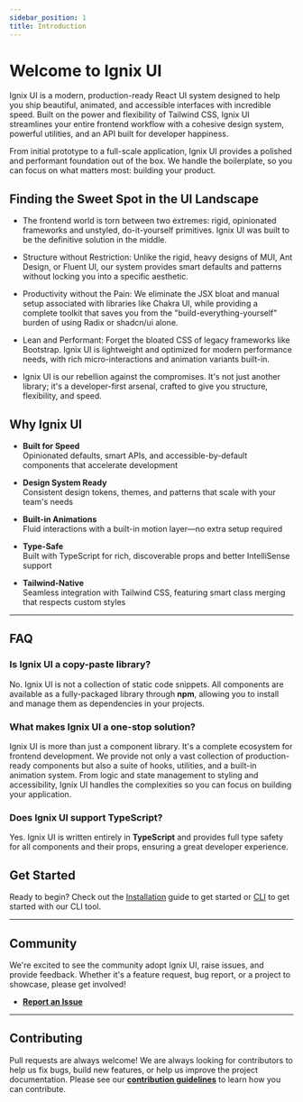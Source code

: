 ```yaml
---
sidebar_position: 1
title: Introduction
---
```


# Welcome to Ignix UI

Ignix UI is a modern, production-ready React UI system designed to help you ship beautiful, animated, and accessible interfaces with incredible speed. Built on the power and flexibility of Tailwind CSS, Ignix UI streamlines your entire frontend workflow with a cohesive design system, powerful utilities, and an API built for developer happiness.

From initial prototype to a full-scale application, Ignix UI provides a polished and performant foundation out of the box. We handle the boilerplate, so you can focus on what matters most: building your product.

## Finding the Sweet Spot in the UI Landscape
- The frontend world is torn between two extremes: rigid, opinionated frameworks and unstyled, do-it-yourself primitives. Ignix UI was built to be the definitive solution in the middle.

- Structure without Restriction: Unlike the rigid, heavy designs of MUI, Ant Design, or Fluent UI, our system provides smart defaults and patterns without locking you into a specific aesthetic.

- Productivity without the Pain: We eliminate the JSX bloat and manual setup associated with libraries like Chakra UI, while providing a complete toolkit that saves you from the "build-everything-yourself" burden of using Radix or shadcn/ui alone.

- Lean and Performant: Forget the bloated CSS of legacy frameworks like Bootstrap. Ignix UI is lightweight and optimized for modern performance needs, with rich micro-interactions and animation variants built-in.

- Ignix UI is our rebellion against the compromises. It's not just another library; it's a developer-first arsenal, crafted to give you structure, flexibility, and speed.

## Why Ignix UI

- **Built for Speed**  
  Opinionated defaults, smart APIs, and accessible-by-default components that accelerate development

- **Design System Ready**  
  Consistent design tokens, themes, and patterns that scale with your team's needs

- **Built-in Animations**  
  Fluid interactions with a built-in motion layer—no extra setup required

- **Type-Safe**  
  Built with TypeScript for rich, discoverable props and better IntelliSense support

- **Tailwind-Native**  
  Seamless integration with Tailwind CSS, featuring smart class merging that respects custom styles

---

## FAQ

### Is Ignix UI a copy-paste library?

No. Ignix UI is not a collection of static code snippets. All components are available as a fully-packaged library through **npm**, allowing you to install and manage them as dependencies in your projects.

### What makes Ignix UI a one-stop solution?

Ignix UI is more than just a component library. It's a complete ecosystem for frontend development. We provide not only a vast collection of production-ready components but also a suite of hooks, utilities, and a built-in animation system. From logic and state management to styling and accessibility, Ignix UI handles the complexities so you can focus on building your application.

### Does Ignix UI support TypeScript?

Yes. Ignix UI is written entirely in **TypeScript** and provides full type safety for all components and their props, ensuring a great developer experience.

## Get Started

Ready to begin? Check out the [Installation](/docs/installation) guide to get started or [CLI](/docs/cli) to get started with our CLI tool.

---

## Community

We're excited to see the community adopt Ignix UI, raise issues, and provide feedback. Whether it's a feature request, bug report, or a project to showcase, please get involved!

-   **[Report an Issue](https://github.com/mindfiredigital/ignix-ui/issues)**

---

## Contributing

Pull requests are always welcome! We are always looking for contributors to help us fix bugs, build new features, or help us improve the project documentation. Please see our **[contribution guidelines](/docs/contribution-guide/how-to-contribute)** to learn how you can contribute.
